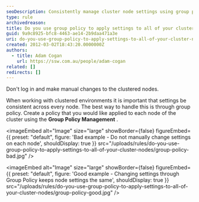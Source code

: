 ```yaml
---
seoDescription: Consistently manage cluster node settings using group policy to ensure uniformity across all nodes.
type: rule
archivedreason:
title: Do you use group policy to apply settings to all of your cluster nodes?
guid: 9a9c8925-bfc8-4463-ae14-2b9daa471a3e
uri: do-you-use-group-policy-to-apply-settings-to-all-of-your-cluster-nodes
created: 2012-03-02T18:43:20.0000000Z
authors:
  - title: Adam Cogan
    url: https://ssw.com.au/people/adam-cogan
related: []
redirects: []
---
```


Don't log in and make manual changes to the clustered nodes.

When working with clustered environments it is important that settings be consistent across every node. The best way to handle this is through group policy.
Create a policy that you would like applied to each node of the cluster using the **Group Policy Management** .


<imageEmbed
  alt="Image"
  size="large"
  showBorder={false}
  figureEmbed={{
    preset: "default",
    figure: 'Bad example - Do not manually change settings on each node',
    shouldDisplay: true
  }}
  src="/uploads/rules/do-you-use-group-policy-to-apply-settings-to-all-of-your-cluster-nodes/group-policy-bad.jpg"
/>


<imageEmbed
  alt="Image"
  size="large"
  showBorder={false}
  figureEmbed={{
    preset: "default",
    figure: 'Good example - Changing settings through Group Policy keeps node settings the same',
    shouldDisplay: true
  }}
  src="/uploads/rules/do-you-use-group-policy-to-apply-settings-to-all-of-your-cluster-nodes/group-policy-good.jpg"
/>